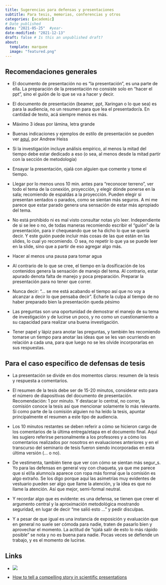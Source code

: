 ```yaml
---
title: Sugerencias para defensas y presentaciones
subtitle: Para tesis, memorias, conferencias y otros
categories: [academic]
# Date published
date: "2021-05-25"  #year-
date-modified: "2021-12-13"
draft: false # Is this an unpublished draft?
about:
  template: marquee
  image: "featured.png"  
---
```


## Recomendaciones generales

- El documento de presentación no es "la presentación", es una parte de ella. La preparación de la presentación no consiste solo en "hacer el ppt", sino el guión de lo que se va a hacer y decir.

- El documento de presentación (beamer, ppt, Xaringan o lo que sea) es para la audiencia, no un resumen para que lea el presentador/a. En cantidad de texto, acá siempre menos es más.

- Máximo 3 ideas por lámina, letra grande

- Buenas indicaciones y ejemplos de estilo de presentación se pueden ver [aquí](https://github.com/andrewheiss/talks/blob/master/2014-09-02_practically-perfect-policy-presentations/presentation/Practically%20Perfect%20Professional%20Policy%20Presentations,%20short.pdf), por Andrew Heiss

- Si la investigación incluye análisis empírico, al menos la mitad del tiempo debe estar dedicado a eso (o sea, al menos desde la mitad partir con la sección de metodología)


- Ensayar la presentación, ojalá con alguien que comente y tome el tiempo.

- Llegar por lo menos unos 10 min. antes para "reconocer terreno", ver todo el tema de la conexión, proyección, y elegir dónde ponerse en la sala; recomiendo de espaldas a la proyección. Pueden elegir si presentan sentados o parados, como se sientan más seguros. A mi me parece que estar parado genera una sensación de estar más apropiado del tema.

- No está prohibido ni es mal visto consultar notas y/o leer. Independiente de si se lee o no, de todas maneras recomiendo escribir el "guión" de la presentación, para ir chequeando que se ha dicho lo que se quería decir. Y este guión puede incluir más cosas de las que están en las slides, lo cual yo recomiendo. O sea, no repetir lo que ya se puede leer en la slide, sino que a partir de eso agregar algo más.

- Hacer al menos una pausa para tomar agua

- Al contrario de lo que se cree, el tiempo en la dosificación de los contenidos genera la sensación de manejo del tema. Al contrario, estar apurado denota falta de manejo y poca preparación. Preparar la presentación para no tener que correr.

- Nunca decir: "... se me está acabando el tiempo así que no voy a alcanzar a decir lo que pensaba decir". Echarle la culpa al tiempo de no haber preparado bien la presentación queda pésimo

- Las preguntas son una oportunidad de demostrar el manejo de su tema de investigación y de lucirse un poco, y no como un cuestionamiento a su capacidad para realizar una buena investigación.

- Tener papel y lápiz para anotar las preguntas, y también les recomiendo tomarse un tiempo para anotar las ideas que se les van ocurriendo en relación a cada una, para que luego no se les olvide incorporarlas en sus respuestas.


## Para el caso específico de defensas de tesis

- La presentación se divide en dos momentos claros: resumen de la tesis y respuesta a comentarios.

- El resumen de la tesis debe ser de 15-20 minutos, considerar esto para el número de diapositivas del documento de presentación. Recomendación: 1 por minuto. Y destacar lo central, no correr, la comisión conoce la tesis así que mencionar solamente lo más relevante. Si como parte de la comisión alguien no ha leído la tesis, apuntar principalmente el resumen a este tipo de audiencia.

- Los 10 minutos restantes se deben referir a cómo se hicieron cargo de los comentarios de la última entrega/etapa en el documento final. Aquí les sugiero referirse personalmente a los profesores y a cómo los comentarios realizados por nosotros en evaluaciones anteriores y en el transcurso del seminario de tesis fueron siendo incorporadas en esta última versión (... o no).

- De vestimenta, también tiene que ver con cómo se sientan más segur_s. Yo para las defensas en general voy con chaqueta, ya que me parece que si el/la alumno/a aparece con ropa más formal que la comisión es algo extraño. Se los digo porque aquí las asimetrías muy evidentes de vestuario pueden ser algo que llame la atención, y la idea es que no llame la atención. Así que mejor, semi-formal neutral.

- Y recordar algo que es evidente: es una defensa, se tienen que creer el argumento central y la aproximación metodológica mostrando seguridad, en lugar de decir "me salió esto ..." y pedir disculpas.

- Y a pesar de que igual es una instancia de exposición y evaluación que en general no suele ser cómoda para nadie, traten de pasarlo bien y aprovechar el momento. La actitud de "ojalá salir de esto lo más rápido posible" se nota y no es buena para nadie. Pocas veces se defiende un trabajo, y es el momento de lucirse.

## Links
 
- ![](/images/20thesis-defense-questions.png)

- [How to tell a compelling story in scientific presentations](https://www.nature.com/articles/d41586-021-03603-2?s=03)

